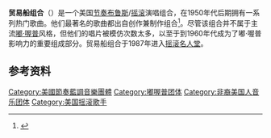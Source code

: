 {{expand english}}
{{refimprove|time=2015-01-23T17:18:43+00:00}}
{{Infobox musical artist 
| name                = {{lang|en|The Coasters}}
| image                 = The Coasters 1957.JPG
| caption            = 1957年的贸易船组合
| image_size            =
| background          = group_or_band
| birth_name          =
| alias               =
| origin              = {{USA}}加州[[洛杉矶|洛杉矶]]
| instrument          =
| genre               = [[节奏布鲁斯|节奏布鲁斯]]、[[摇滚|摇滚]]
| occupation          =
| years_active        = 1955年至今
| label               = Atco (1955-1966)<br>Date, King (1966-1972)
| associated_acts     = [[The_Robins|The Robins]]
| website                 = [http://www.angelfire.com/mn/coasters/ Official website]
| current_members     = [[J.W._Lance|J.W. Lance]]<br />[[Primotivo_Candelara|Primotivo Candelara]]<br />[[Eddie_Whitfield|Eddie Whitfield]]<br />[[Dennis_Anderson|Dennis Anderson]]
| past_members    = [[Carl_Gardner|Carl Gardner]]<br />[[Billy_Guy|Billy Guy]]<br />[[Bobby_Nunn_(doowop_musician)|Bobby Nunn]]<br />[[Leon_Hughes|Leon Hughes]]<br />[[Adolph_Jacobs|Adolph Jacobs]]<br />[[Young_Jessie|Young Jessie]]<br />[[Will_“Dub”_Jones|Will “Dub” Jones]]<br />[[Cornell_Gunter|Cornell Gunter]]<br />[[Albert_Forriest|Albert Forriest]]<br />[[Earl_Carroll|Earl Carroll]]<br />[[Thomas_Palmer_(musician)|Thomas Palmer]]<br />[[Vernon_Harrell|Vernon Harrell]]<br />[[Ronnie_Bright|Ronnie Bright]]<br />[[Jimmy_Norman|Jimmy Norman]]<br />[[Alvin_Morse|Alvin Morse]]<br />[[Carl_Gardner_Jr|Carl Gardner Jr]]
| notable_instruments =
}}

'''贸易船组合'''（{{lang-en|The Coasters}}）是一个美国[[节奏布鲁斯|节奏布鲁斯]]/[[摇滚|摇滚]]演唱组合，在1950年代后期拥有一系列热门歌曲。他们最著名的歌曲都出自创作兼制作组合{{link-en|莱博和斯通勒|Jerry Leiber and Mike Stoller}}<ref name=pc13>{{cite web |url=http://digital.library.unt.edu/ark:/67531/metadc19762/m1/ |title=Show 13 - Big Rock Candy Mountain: Rock 'n' roll in the late fifties. [Part 3] : UNT Digital Library |publisher=Digital.library.unt.edu |year=1969 |accessdate=2011-01-09 |archive-date=2015-04-27 |archive-url=https://web.archive.org/web/20150427141214/http://digital.library.unt.edu/ark:/67531/metadc19762/m1/ |dead-url=no }}</ref>。尽管该组合并不属于主流[[嘟·喔普|嘟·喔普]]风格，但他们的唱片被模仿次数太多，以至于到1960年代成为了嘟·喔普影响力的重要组成部分。贸易船组合于1987年进入[[摇滚名人堂|摇滚名人堂]]。

== 参考资料 ==
{{Reflist}}

{{摇滚名人堂1987届入选者}}

{{Authority control}}
{{DEFAULTSORT:Coasters, The}}
[[Category:美國節奏藍調音樂團體|Category:美國節奏藍調音樂團體]]
[[Category:嘟喔普团体|Category:嘟喔普团体]]
[[Category:非裔美国人音乐团体|Category:非裔美国人音乐团体]]
[[Category:美国摇滚歌手|Category:美国摇滚歌手]]